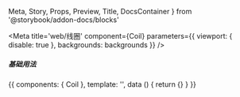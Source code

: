   Meta,
  Story,
  Props,
  Preview,
  Title,
  DocsContainer
} from '@storybook/addon-docs/blocks'


<Meta
  title='web/线圈'
  component={Coil}
  parameters={{ viewport: { disable: true }, backgrounds: backgrounds }}
/>

<Title>Coil</Title>

##### 基础用法

<Preview>
  <Story name='基础用法' height='420px'>
    {{
      components: { Coil },
      template: '<Coil :width="400" :height="400"/>',
      data () {
        return {}
      }
    }}
  </Story>
</Preview>
